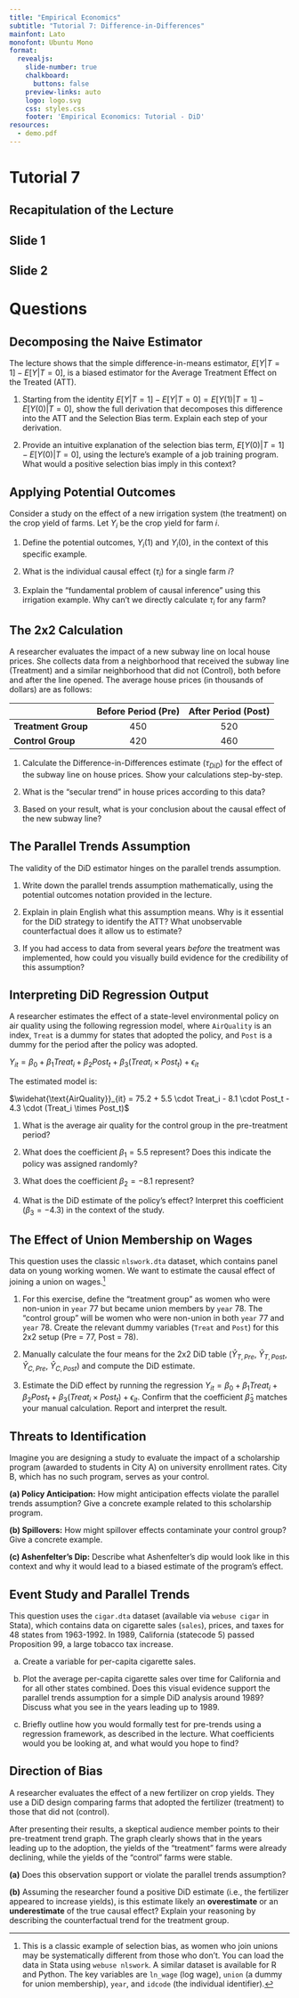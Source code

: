 ```yaml
---
title: "Empirical Economics"
subtitle: "Tutorial 7: Difference-in-Differences"
mainfont: Lato
monofont: Ubuntu Mono
format:
  revealjs: 
    slide-number: true
    chalkboard: 
      buttons: false
    preview-links: auto
    logo: logo.svg
    css: styles.css
    footer: 'Empirical Economics: Tutorial - DiD'
resources:
  - demo.pdf
---
```


# Tutorial 7

## Recapitulation of the Lecture

## Slide 1

## Slide 2

# Questions

## Decomposing the Naive Estimator

The lecture shows that the simple difference-in-means estimator, $E[Y|T=1] - E[Y|T=0]$, is a biased estimator for the Average Treatment Effect on the Treated (ATT).

1. Starting from the identity $E[Y|T=1] - E[Y|T=0] = E[Y(1)|T=1] - E[Y(0)|T=0]$, show the full derivation that decomposes this difference into the ATT and the Selection Bias term. Explain each step of your derivation.

2. Provide an intuitive explanation of the selection bias term, $E[Y(0)|T=1] - E[Y(0)|T=0]$, using the lecture's example of a job training program. What would a positive selection bias imply in this context?


## Applying Potential Outcomes

Consider a study on the effect of a new irrigation system (the treatment) on the crop yield of farms. Let $Y_i$ be the crop yield for farm $i$.

1. Define the potential outcomes, $Y_i(1)$ and $Y_i(0)$, in the context of this specific example.

2. What is the individual causal effect ($\tau_i$) for a single farm $i$?

3. Explain the "fundamental problem of causal inference" using this irrigation example. Why can't we directly calculate $\tau_i$ for any farm?

## The 2x2 Calculation

A researcher evaluates the impact of a new subway line on local house prices. She collects data from a neighborhood that received the subway line (Treatment) and a similar neighborhood that did not (Control), both before and after the line opened. The average house prices (in thousands of dollars) are as follows:

| | **Before Period (Pre)** | **After Period (Post)** |
| :--- | :---: | :---: |
| **Treatment Group** | 450 | 520 |
| **Control Group** | 420 | 460 |

1. Calculate the Difference-in-Differences estimate ($\tau_{DiD}$) for the effect of the subway line on house prices. Show your calculations step-by-step.

2. What is the "secular trend" in house prices according to this data?

3. Based on your result, what is your conclusion about the causal effect of the new subway line?


## The Parallel Trends Assumption

The validity of the DiD estimator hinges on the parallel trends assumption.

1. Write down the parallel trends assumption mathematically, using the potential outcomes notation provided in the lecture.

2. Explain in plain English what this assumption means. Why is it essential for the DiD strategy to identify the ATT? What unobservable counterfactual does it allow us to estimate?

3. If you had access to data from several years *before* the treatment was implemented, how could you visually build evidence for the credibility of this assumption?


## Interpreting DiD Regression Output

A researcher estimates the effect of a state-level environmental policy on air quality using the following regression model, where `AirQuality` is an index, `Treat` is a dummy for states that adopted the policy, and `Post` is a dummy for the period after the policy was adopted.

$Y_{it} = \beta_0 + \beta_1 Treat_i + \beta_2 Post_t + \beta_3(Treat_i \times Post_t) + \epsilon_{it}$

The estimated model is:

$\widehat{\text{AirQuality}}_{it} = 75.2 + 5.5 \cdot Treat_i - 8.1 \cdot Post_t - 4.3 \cdot (Treat_i \times Post_t)$

1. What is the average air quality for the control group in the pre-treatment period?

2. What does the coefficient $\beta_1 = 5.5$ represent? Does this indicate the policy was assigned randomly?

3. What does the coefficient $\beta_2 = -8.1$ represent?

4. What is the DiD estimate of the policy's effect? Interpret this coefficient ($\beta_3 = -4.3$) in the context of the study.


## The Effect of Union Membership on Wages

This question uses the classic `nlswork.dta` dataset, which contains panel data on young working women. We want to estimate the causal effect of joining a union on wages.^[This is a classic example of selection bias, as women who join unions may be systematically different from those who don't. You can load the data in Stata using `webuse nlswork`. A similar dataset is available for R and Python. The key variables are `ln_wage` (log wage), `union` (a dummy for union membership), `year`, and `idcode` (the individual identifier).]

1. For this exercise, define the "treatment group" as women who were non-union in `year` 77 but became union members by `year` 78. The "control group" will be women who were non-union in both `year` 77 and `year` 78. Create the relevant dummy variables (`Treat` and `Post`) for this 2x2 setup (Pre = 77, Post = 78).

2. Manually calculate the four means for the 2x2 DiD table ($\hat{Y}_{T, Pre}$, $\hat{Y}_{T, Post}$, $\hat{Y}_{C, Pre}$, $\hat{Y}_{C, Post}$) and compute the DiD estimate.

3. Estimate the DiD effect by running the regression $Y_{it} = \beta_0 + \beta_1 Treat_i + \beta_2 Post_t + \beta_3(Treat_i \times Post_t) + \epsilon_{it}$. Confirm that the coefficient $\hat{\beta}_3$ matches your manual calculation. Report and interpret the result.

## Threats to Identification

Imagine you are designing a study to evaluate the impact of a scholarship program (awarded to students in City A) on university enrollment rates. City B, which has no such program, serves as your control.

**(a) Policy Anticipation:** How might anticipation effects violate the parallel trends assumption? Give a concrete example related to this scholarship program.

**(b) Spillovers:** How might spillover effects contaminate your control group? Give a concrete example.

**(c) Ashenfelter's Dip:** Describe what Ashenfelter's dip would look like in this context and why it would lead to a biased estimate of the program's effect.


## Event Study and Parallel Trends

This question uses the `cigar.dta` dataset (available via `webuse cigar` in Stata), which contains data on cigarette sales (`sales`), prices, and taxes for 48 states from 1963-1992. In 1989, California (statecode 5) passed Proposition 99, a large tobacco tax increase.

a) Create a variable for per-capita cigarette sales.

b) Plot the average per-capita cigarette sales over time for California and for all other states combined. Does this visual evidence support the parallel trends assumption for a simple DiD analysis around 1989? Discuss what you see in the years leading up to 1989.

c) Briefly outline how you would formally test for pre-trends using a regression framework, as described in the lecture. What coefficients would you be looking at, and what would you hope to find?

##  Direction of Bias

A researcher evaluates the effect of a new fertilizer on crop yields. They use a DiD design comparing farms that adopted the fertilizer (treatment) to those that did not (control).

After presenting their results, a skeptical audience member points to their pre-treatment trend graph. The graph clearly shows that in the years leading up to the adoption, the yields of the "treatment" farms were already declining, while the yields of the "control" farms were stable.

**(a)** Does this observation support or violate the parallel trends assumption?

**(b)** Assuming the researcher found a positive DiD estimate (i.e., the fertilizer appeared to increase yields), is this estimate likely an **overestimate** or an **underestimate** of the true causal effect? Explain your reasoning by describing the counterfactual trend for the treatment group.
